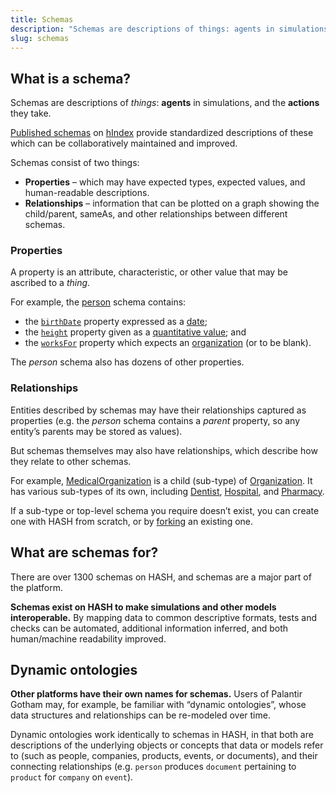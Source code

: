 ```yaml
---
title: Schemas
description: "Schemas are descriptions of things: agents in simulations, and the actions they take. They help make simulations interoperable, and data more easily understood."
slug: schemas
---
```


## What is a schema?

Schemas are descriptions of _things_: **agents** in simulations, and the **actions** they take.

[Published schemas](https://hash.ai/schemas) on [hIndex](https://hash.ai/platform/index) provide standardized descriptions of these which can be collaboratively maintained and improved.

Schemas consist of two things:

*   **Properties** – which may have expected types, expected values, and human-readable descriptions.
*   **Relationships** – information that can be plotted on a graph showing the child/parent, sameAs, and other relationships between different schemas.

### Properties

A property is an attribute, characteristic, or other value that may be ascribed to a _thing_.

For example, the [person](https://hash.ai/@schema/schemas/Person) schema contains:

*   the [`birthDate`](https://hash.ai/@schema/schemas/birthDate) property expressed as a [date](https://hash.ai/@schema/schemas/Date);
*   the [`height`](https://hash.ai/@schema/schemas/height) property given as a [quantitative value](https://hash.ai/@schema/schemas/QuantitativeValue); and
*   the [`worksFor`](https://hash.ai/@schema/schemas/worksFor) property which expects an [organization](https://hash.ai/@schema/schemas/Organization) (or to be blank).

The _person_ schema also has dozens of other properties.

### Relationships

Entities described by schemas may have their relationships captured as properties (e.g. the _person_ schema contains a _parent_ property, so any entity’s parents may be stored as values).

But schemas themselves may also have relationships, which describe how they relate to other schemas.

For example, [MedicalOrganization](https://hash.ai/@schema/schemas/MedicalOrganization) is a child (sub-type) of [Organization](https://hash.ai/@schema/schemas/Organization). It has various sub-types of its own, including [Dentist](https://hash.ai/@schema/schemas/Dentist), [Ho](https://hash.ai/@schema/schemas/Hospital)[s](https://hash.ai/@schema/schemas/Hospital)[pital](https://hash.ai/@schema/schemas/Hospital), and [Pharmacy](https://hash.ai/@schema/schemas/Pharmacy).

If a sub-type or top-level schema you require doesn’t exist, you can create one with HASH from scratch, or by [forking](https://hash.ai/glossary/fork) an existing one.

## What are schemas for?

There are over 1300 schemas on HASH, and schemas are a major part of the platform.

**Schemas exist on HASH to make simulations and other models interoperable.** By mapping data to common descriptive formats, tests and checks can be automated, additional information inferred, and both human/machine readability improved.

## Dynamic ontologies

**Other platforms have their own names for schemas.** Users of Palantir Gotham may, for example, be familiar with “dynamic ontologies”, whose data structures and relationships can be re-modeled over time.

Dynamic ontologies work identically to schemas in HASH, in that both are descriptions of the underlying objects or concepts that data or models refer to (such as people, companies, products, events, or documents), and their connecting relationships (e.g. `person` produces `document` pertaining to `product` for `company` on `event`).
